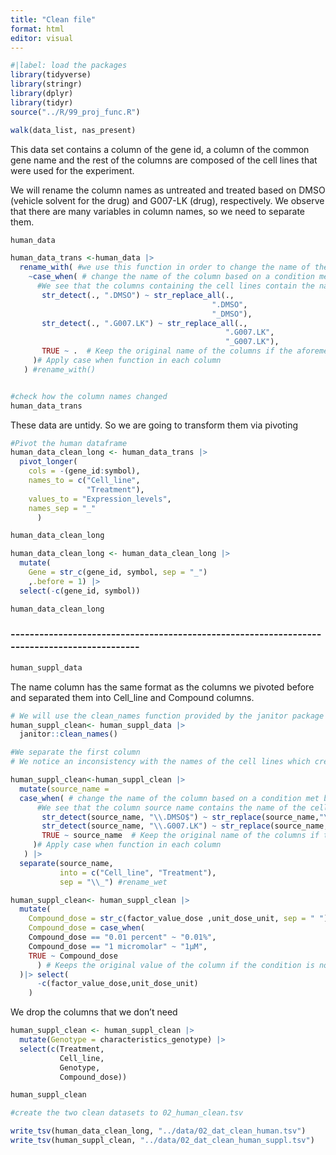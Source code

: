 ```yaml
---
title: "Clean file"
format: html
editor: visual
---
```


```r
#|label: load the packages
library(tidyverse)
library(stringr)
library(dplyr)
library(tidyr)
source("../R/99_proj_func.R")
```

```r
walk(data_list, nas_present)
```

This data set contains a column of the gene id, a column of the common gene name and the rest of the columns are composed of the cell lines that were used for the experiment.

We will rename the column names as untreated and treated based on DMSO (vehicle solvent for the drug) and G007-LK (drug), respectively. We observe that there are many variables in column names, so we need to separate them.

```r
human_data
```

```r
human_data_trans <-human_data |>
  rename_with( #we use this function in order to change the name of the columns
    ~case_when( # change the name of the column based on a condition met by str_detect
      #We see that the columns containing the cell lines contain the name of the cell lines and the DMSO or G007.LK compounds separated by a "." 
       str_detect(., ".DMSO") ~ str_replace_all(.,
                                             ".DMSO",
                                             "_DMSO"),
       str_detect(., ".G007.LK") ~ str_replace_all(.,
                                                ".G007.LK",
                                                "_G007.LK"),
       TRUE ~ .  # Keep the original name of the columns if the aforementioned conditions are not met
     )# Apply case when function in each column
   ) #rename_with()


#check how the column names changed
human_data_trans
```

These data are untidy. So we are going to transform them via pivoting

```r
#Pivot the human dataframe
human_data_clean_long <- human_data_trans |> 
  pivot_longer(
    cols = -(gene_id:symbol),
    names_to = c("Cell_line", 
                 "Treatment"),  
    values_to = "Expression_levels",
    names_sep = "_"
      ) 

human_data_clean_long
```

```r
human_data_clean_long <- human_data_clean_long |>
  mutate(
    Gene = str_c(gene_id, symbol, sep = "_")
    ,.before = 1) |> 
  select(-c(gene_id, symbol))

human_data_clean_long
```

### \-\-\-\-\-\-\-\-\-\-\-\-\-\-\-\-\-\-\-\-\-\-\-\-\-\-\-\-\-\-\-\-\-\-\-\-\-\-\-\-\-\-\-\-\-\-\-\-\-\-\-\-\-\-\-\-\-\-\-\-\-\-\-\-\-\-\-\-\-\-\-\-\-\-\-\-\-\-\-\-\-\-\-\-\-\-\-\-\-\-\--

```r
human_suppl_data
```

The name column has the same format as the columns we pivoted before and separated them into Cell_line and Compound columns.

```r
# We will use the clean_names function provided by the janitor package in order to make our columns look more appealing
human_suppl_clean<- human_suppl_data |> 
  janitor::clean_names()
```

```r
#We separate the first column
# We notice an inconsistency with the names of the cell lines which creates some problems when we try to separate the two components of the first column 

human_suppl_clean<-human_suppl_clean |>
  mutate(source_name = 
  case_when( # change the name of the column based on a condition met by str_detect
      #We see that the column source name contains the name of the cell lines and the compounds separated by a "." 
       str_detect(source_name, "\\.DMSO$") ~ str_replace(source_name,"\\.DMSO", "_DMSO"),
       str_detect(source_name, "\\.G007.LK") ~ str_replace(source_name,"\\.G007.LK", "_G007.LK"),
       TRUE ~ source_name  # Keep the original name of the columns if the aforementioned conditions are not met
     )# Apply case when function in each column
   ) |> 
  separate(source_name, 
           into = c("Cell_line", "Treatment"),
           sep = "\\_") #rename_wet 
```

```r
human_suppl_clean<- human_suppl_clean |> 
  mutate(
    Compound_dose = str_c(factor_value_dose ,unit_dose_unit, sep = " "),
    Compound_dose = case_when(
    Compound_dose == "0.01 percent" ~ "0.01%",
    Compound_dose == "1 micromolar" ~ "1μM",
    TRUE ~ Compound_dose
      ) # Keeps the original value of the column if the condition is not met
  )|> select(
      -c(factor_value_dose,unit_dose_unit)
    )
```

We drop the columns that we don't need

```r
human_suppl_clean <- human_suppl_clean |> 
  mutate(Genotype = characteristics_genotype) |>
  select(c(Treatment,
           Cell_line,
           Genotype,
           Compound_dose))

human_suppl_clean
```

```r
#create the two clean datasets to 02_human_clean.tsv

write_tsv(human_data_clean_long, "../data/02_dat_clean_human.tsv")
write_tsv(human_suppl_clean, "../data/02_dat_clean_human_suppl.tsv")
```
